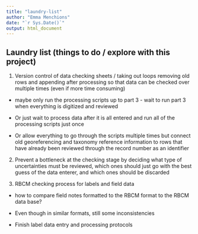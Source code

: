 ```yaml
---
title: "laundry-list"
author: "Emma Menchions"
date: "`r Sys.Date()`"
output: html_document
---
```


## Laundry list (things to do / explore with this project)

1)  Version control of data checking sheets / taking out loops removing old rows and appending after processing so that data can be checked over multiple times (even if more time consuming)

-   maybe only run the processing scripts up to part 3 - wait to run part 3 when everything is digitized and reviewed

-   Or just wait to process data after it is all entered and run all of the processing scripts just once

-   Or allow everything to go through the scripts multiple times but connect old georeferencing and taxonomy reference information to rows that have already been reviewed through the record number as an identifier

2)  Prevent a bottleneck at the checking stage by deciding what type of uncertainties must be reviewed, which ones should just go with the best guess of the data enterer, and which ones should be discarded

3)  RBCM checking process for labels and field data

-   how to compare field notes formatted to the RBCM format to the RBCM data base?

-   Even though in similar formats, still some inconsistencies

-   Finish label data entry and processing protocols
